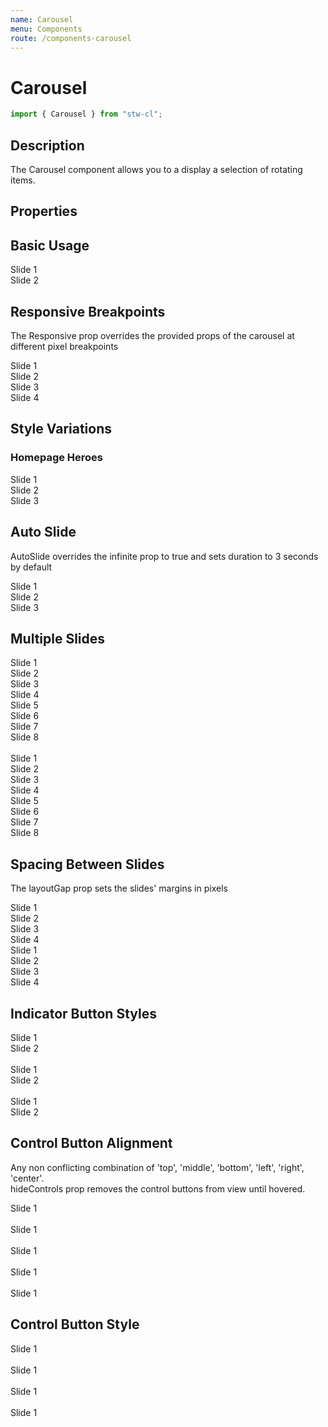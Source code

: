 ```yaml
---
name: Carousel
menu: Components
route: /components-carousel
---
```



# Carousel

```javascript
import { Carousel } from "stw-cl";
```

## Description

The Carousel component allows you to a display a selection of rotating items.

## Properties

<Props of={Carousel} />

## Basic Usage

<Playground>
  <Carousel ariaLabel="one">
    <div style={{ backgroundColor: "#0170ad", color: "#fff" }}>Slide 1</div>
    <div style={{ backgroundColor: "#17aada", color: "#fff" }}>Slide 2</div>
  </Carousel>
</Playground>

## Responsive Breakpoints

The Responsive prop overrides the provided props of the carousel at different pixel breakpoints

<Playground>
  <Carousel
    ariaLabel="one"
    itemsToShow={2}
    layoutGap={5}
    responsive={[
      {
        breakpoint: 700,
        itemsToShow: 1,
        hideIndicators: true,
        hideControls: true,
        layoutGap: 0,
      },
    ]}
  >
    <div style={{ backgroundColor: "#0170ad", color: "#fff" }}>Slide 1</div>
    <div style={{ backgroundColor: "#17aada", color: "#fff" }}>Slide 2</div>
    <div style={{ backgroundColor: "#E5E5E5", color: "#000" }}>Slide 3</div>
    <div style={{ backgroundColor: "#2b0b3b", color: "#fff" }}>Slide 4</div>
  </Carousel>
</Playground>

## Style Variations

### Homepage Heroes

<Playground>
  <Carousel hideControls autoSlide duration={5000} ariaLabel="one">
    <div style={{ backgroundColor: "#0170ad", color: "#fff" }}>Slide 1</div>
    <div style={{ backgroundColor: "#17aada" }}>Slide 2</div>
    <div style={{ backgroundColor: "#E5E5E5", color: "#000" }}>Slide 3</div>
  </Carousel>
</Playground>

## Auto Slide

AutoSlide overrides the infinite prop to true and sets duration to 3 seconds by default

<Playground>
  <Carousel ariaLabel="one" autoSlide>
    <div style={{ backgroundColor: "#0170ad", color: "#fff" }}>Slide 1</div>
    <div style={{ backgroundColor: "#17aada" }}>Slide 2</div>
    <div style={{ backgroundColor: "#E5E5E5", color: "#000" }}>Slide 3</div>
  </Carousel>
</Playground>

## Multiple Slides

<Playground>
  <Carousel itemsToShow={2} ariaLabel="one">
    <div style={{ backgroundColor: "#0170ad", color: "#fff" }}>Slide 1</div>
    <div style={{ backgroundColor: "#17aada" }}>Slide 2</div>
    <div style={{ backgroundColor: "#E5E5E5", color: "#000" }}>Slide 3</div>
    <div style={{ backgroundColor: "#2b0b3b", color: "#fff" }}>Slide 4</div>
    <div style={{ backgroundColor: "#E7334E" }}>Slide 5</div>
    <div style={{ backgroundColor: "#91DF18" }}>Slide 6</div>
    <div style={{ backgroundColor: "#17aada" }}>Slide 7</div>
    <div style={{ backgroundColor: "#E5E5E5", color: "#000" }}>Slide 8</div>
  </Carousel>
  <br />
  <Carousel infinite itemsToShow={3}>
    <div style={{ backgroundColor: "#0170ad", color: "#fff" }}>Slide 1</div>
    <div style={{ backgroundColor: "#17aada" }}>Slide 2</div>
    <div style={{ backgroundColor: "#E5E5E5", color: "#000" }}>Slide 3</div>
    <div style={{ backgroundColor: "#2b0b3b", color: "#fff" }}>Slide 4</div>
    <div style={{ backgroundColor: "#E7334E" }}>Slide 5</div>
    <div style={{ backgroundColor: "#91DF18" }}>Slide 6</div>
    <div style={{ backgroundColor: "#17aada" }}>Slide 7</div>
    <div style={{ backgroundColor: "#E5E5E5", color: "#000" }}>Slide 8</div>
  </Carousel>
</Playground>

## Spacing Between Slides

The layoutGap prop sets the slides' margins in pixels

<Playground>
  <Carousel itemsToShow={2} layoutGap={20} ariaLabel="one">
    <div style={{ backgroundColor: '#0170ad', color: '#fff' }}>Slide 1</div>
    <div style={{ backgroundColor: '#17aada' }}>Slide 2</div>
    <div style={{ backgroundColor: "#E5E5E5", color: "#000" }}>Slide 3</div>
    <div style={{ backgroundColor: "#2b0b3b", color: "#fff"  }}>Slide 4</div>
  </Carousel>

  <Carousel infinite itemsToShow={2} layoutGap={5} ariaLabel="one">
    <div style={{ backgroundColor: '#0170ad', color: '#fff' }}>Slide 1</div>
    <div style={{ backgroundColor: '#17aada' }}>Slide 2</div>
    <div style={{ backgroundColor: "#E5E5E5", color: "#000" }}>Slide 3</div>
    <div style={{ backgroundColor: "#2b0b3b", color: "#fff"  }}>Slide 4</div>
  </Carousel>
</Playground>

## Indicator Button Styles

<Playground>
  <Carousel indicatorStyle="round" ariaLabel="one">
    <div style={{ backgroundColor: "#0170ad", color: "#fff" }}>Slide 1</div>
    <div style={{ backgroundColor: "#17aada" }}>Slide 2</div>
  </Carousel>
  <br />
  <Carousel indicatorStyle="bar" ariaLabel="one">
    <div style={{ backgroundColor: "#17aada" }}>Slide 1</div>
    <div style={{ backgroundColor: "#0170ad", color: "#fff" }}>Slide 2</div>
  </Carousel>
  <br />
  <Carousel hideIndicators ariaLabel="one">
    <div style={{ backgroundColor: "#E5E5E5", color: "#000" }}>Slide 1</div>
    <div style={{ backgroundColor: "#17aada" }}>Slide 2</div>
  </Carousel>
</Playground>

## Control Button Alignment

Any non conflicting combination of 'top', 'middle', 'bottom', 'left', 'right', 'center'.  
hideControls prop removes the control buttons from view until hovered.

<Playground>
  <Carousel controlAlignment="top center" ariaLabel="one">
    <div style={{ backgroundColor: "#0170ad", color: "#fff" }}>Slide 1</div>
  </Carousel>
  <br />
  <Carousel controlAlignment="middle apart" ariaLabel="one">
    <div style={{ backgroundColor: "#17aada" }}>Slide 1</div>
  </Carousel>
  <br />
  <Carousel controlAlignment="apart" ariaLabel="one">
    <div style={{ backgroundColor: "#E5E5E5", color: "#000" }}>Slide 1</div>
  </Carousel>
  <br />
  <Carousel controlAlignment="bottom right" ariaLabel="one">
    <div style={{ backgroundColor: "#0170ad", color: "#fff" }}>Slide 1</div>
  </Carousel>
  <br />
  <Carousel hideControls ariaLabel="one">
    <div style={{ backgroundColor: "#2b0b3b", color: "#fff" }}>Slide 1</div>
  </Carousel>
</Playground>

## Control Button Style

<Playground>
  <Carousel controlStyle="square" ariaLabel="one">
    <div style={{ backgroundColor: "#0170ad", color: "#fff" }}>Slide 1</div>
  </Carousel>
  <br />
  <Carousel controlStyle="round" ariaLabel="one">
    <div style={{ backgroundColor: "#17aada" }}>Slide 1</div>
  </Carousel>
  <br />
  <Carousel hideControls controlStyle="square" ariaLabel="one">
    <div style={{ backgroundColor: "#E5E5E5", color: "#000" }}>Slide 1</div>
  </Carousel>
  <br />
  <Carousel hideControls controlStyle="round" ariaLabel="one">
    <div style={{ backgroundColor: "#2b0b3b", color: "#fff" }}>Slide 1</div>
  </Carousel>
</Playground>
